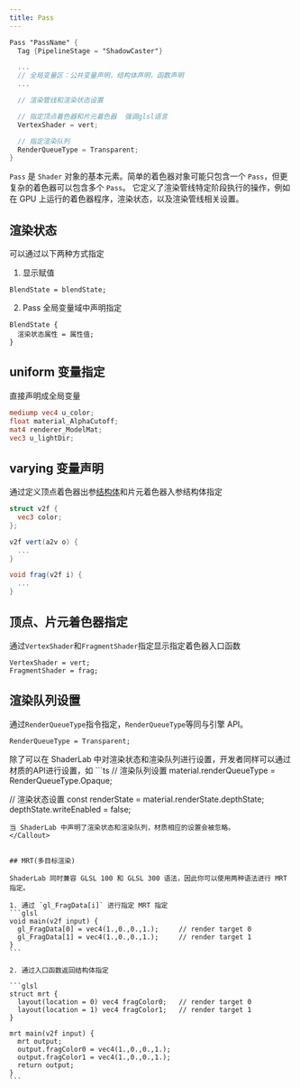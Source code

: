 ```yaml
---
title: Pass
---
```


```glsl
Pass "PassName" {
  Tag {PipelineStage = "ShadowCaster"}

  ...
  // 全局变量区：公共变量声明，结构体声明，函数声明
  ...

  // 渲染管线和渲染状态设置

  // 指定顶点着色器和片元着色器  强调glsl语言
  VertexShader = vert;

  // 指定渲染队列
  RenderQueueType = Transparent;
}
```

`Pass` 是 `Shader` 对象的基本元素。简单的着色器对象可能只包含一个 `Pass`，但更复杂的着色器可以包含多个 `Pass`。 它定义了渲染管线特定阶段执行的操作，例如在 GPU 上运行的着色器程序，渲染状态，以及渲染管线相关设置。

## 渲染状态

可以通过以下两种方式指定

1. 显示赋值

```
BlendState = blendState;
```

2. Pass 全局变量域中声明指定

```
BlendState {
  渲染状态属性 = 属性值;
}
```

## uniform 变量指定

直接声明成全局变量

```glsl
mediump vec4 u_color;
float material_AlphaCutoff;
mat4 renderer_ModelMat;
vec3 u_lightDir;
```

## varying 变量声明

通过定义顶点着色器出参[结构体](/docs/graphics/shader/shaderLab/syntax/shader/#结构体函数)和片元着色器入参结构体指定

```glsl
struct v2f {
  vec3 color;
};

v2f vert(a2v o) {
  ...
}

void frag(v2f i) {
  ...
}
```

## 顶点、片元着色器指定

通过`VertexShader`和`FragmentShader`指定显示指定着色器入口函数

```
VertexShader = vert;
FragmentShader = frag;
```

## 渲染队列设置

通过`RenderQueueType`指令指定，`RenderQueueType`等同与引擎 API。

```
RenderQueueType = Transparent;
```

<Callout type="info">
除了可以在 ShaderLab 中对渲染状态和渲染队列进行设置，开发者同样可以通过材质的API进行设置，如
```ts
// 渲染队列设置
material.renderQueueType = RenderQueueType.Opaque;

// 渲染状态设置 const renderState = material.renderState.depthState; depthState.writeEnabled = false;

````
当 ShaderLab 中声明了渲染状态和渲染队列，材质相应的设置会被忽略。
</Callout>


## MRT(多目标渲染)

ShaderLab 同时兼容 GLSL 100 和 GLSL 300 语法，因此你可以使用两种语法进行 MRT 指定。

1. 通过 `gl_FragData[i]` 进行指定 MRT 指定
```glsl
void main(v2f input) {
  gl_FragData[0] = vec4(1.,0.,0.,1.);     // render target 0
  gl_FragData[1] = vec4(1.,0.,0.,1.);     // render target 1
}
```

2. 通过入口函数返回结构体指定

```glsl
struct mrt {
  layout(location = 0) vec4 fragColor0;   // render target 0
  layout(location = 1) vec4 fragColor1;   // render target 1
}

mrt main(v2f input) {
  mrt output;
  output.fragColor0 = vec4(1.,0.,0.,1.);
  output.fragColor1 = vec4(1.,0.,0.,1.);
  return output;
}
```
````
